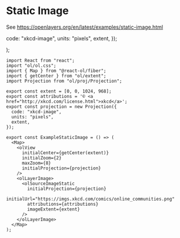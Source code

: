 # Static Image

See https://openlayers.org/en/latest/examples/static-image.html


  code: "xkcd-image",
  units: "pixels",
  extent,
});

  <Map className="rounded-xl overflow-hidden mt-4">
    <olView
      initialCenter={getCenter(extent)}
      initialZoom={2}
      maxZoom={8}
      initialProjection={projection}
    />
    <olLayerImage>
      <olSourceImageStatic
        initialProjection={projection}
        initialUrl="https://imgs.xkcd.com/comics/online_communities.png"
        attributions={attributions}
        imageExtent={extent}
      />
    </olLayerImage>
  </Map>
);

<ExampleStaticImage />

```tsx
import React from "react";
import "ol/ol.css";
import { Map } from "@react-ol/fiber";
import { getCenter } from "ol/extent";
import Projection from "ol/proj/Projection";

export const extent = [0, 0, 1024, 968];
export const attributions = '© <a href="http://xkcd.com/license.html">xkcd</a>';
export const projection = new Projection({
  code: "xkcd-image",
  units: "pixels",
  extent,
});

export const ExampleStaticImage = () => (
  <Map>
    <olView
      initialCenter={getCenter(extent)}
      initialZoom={2}
      maxZoom={8}
      initialProjection={projection}
    />
    <olLayerImage>
      <olSourceImageStatic
        initialProjection={projection}
        initialUrl="https://imgs.xkcd.com/comics/online_communities.png"
        attributions={attributions}
        imageExtent={extent}
      />
    </olLayerImage>
  </Map>
);
```
